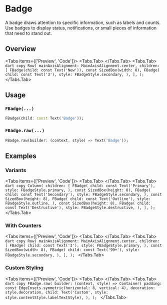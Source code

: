 
# Badge
A badge draws attention to specific information, such as labels and counts. Use badges to display status, notifications, or small pieces of information that need to stand out.

<LinkBadgeGroup>
    <LinkBadge label="API Reference" href="/api/badge"/>
    <LinkBadge label="Source Code" href="https://github.com/forus-labs/forui/blob/main/lib/src/widgets/badge/badge.dart"/>
</LinkBadgeGroup>

## Overview
<Tabs items={['Preview', 'Code']}>
  <Tabs.Tab>
      <Widget name='badge' query={{}}/>
  </Tabs.Tab>
  <Tabs.Tab>
      ```dart copy
      Row(
        mainAxisAlignment: MainAxisAlignment.center,
        children: [
          FBadge(child: const Text('New')),
          const SizedBox(width: 8),
          FBadge(
            child: const Text('3'),
            style: FBadgeStyle.secondary,
          ),
        ],
      );
      ```
  </Tabs.Tab>
</Tabs>

## Usage

### `FBadge(...)`

```dart copy
FBadge(child: const Text('Badge'));
```

### `FBadge.raw(...)`

```dart copy
FBadge.raw(builder: (context, style) => Text('Badge'));
```

## Examples

### Variants
<Tabs items={['Preview', 'Code']}>
  <Tabs.Tab>
      <Widget name='badge' variant='variants' query={{}}/>
  </Tabs.Tab>
  <Tabs.Tab>
      ```dart copy
      Column(
        children: [
          FBadge(
            child: const Text('Primary'),
            style: FBadgeStyle.primary,
          ),
          const SizedBox(height: 8),
          FBadge(
            child: const Text('Secondary'),
            style: FBadgeStyle.secondary,
          ),
          const SizedBox(height: 8),
          FBadge(
            child: const Text('Outline'),
            style: FBadgeStyle.outline,
          ),
          const SizedBox(height: 8),
          FBadge(
            child: const Text('Destructive'),
            style: FBadgeStyle.destructive,
          ),
        ],
      );
      ```
  </Tabs.Tab>
</Tabs>

### With Counters
<Tabs items={['Preview', 'Code']}>
  <Tabs.Tab>
      <Widget name='badge' variant='counters' query={{}}/>
  </Tabs.Tab>
  <Tabs.Tab>
      ```dart copy
      Row(
        mainAxisAlignment: MainAxisAlignment.center,
        children: [
          FBadge(
            child: const Text('3'),
            style: FBadgeStyle.primary,
          ),
          const SizedBox(width: 8),
          FBadge(
            child: const Text('99+'),
            style: FBadgeStyle.secondary,
          ),
        ],
      );
      ```
  </Tabs.Tab>
</Tabs>

### Custom Styling
<Tabs items={['Preview', 'Code']}>
  <Tabs.Tab>
      <Widget name='badge' variant='custom' query={{}}/>
  </Tabs.Tab>
  <Tabs.Tab>
      ```dart copy
      FBadge.raw(
        builder: (context, style) => Container(
          padding: const EdgeInsets.symmetric(horizontal: 8, vertical: 4),
          decoration: style.decoration,
          child: Text('Custom', style: style.contentStyle.labelTextStyle),
        ),
      );
      ```
  </Tabs.Tab>
</Tabs>
